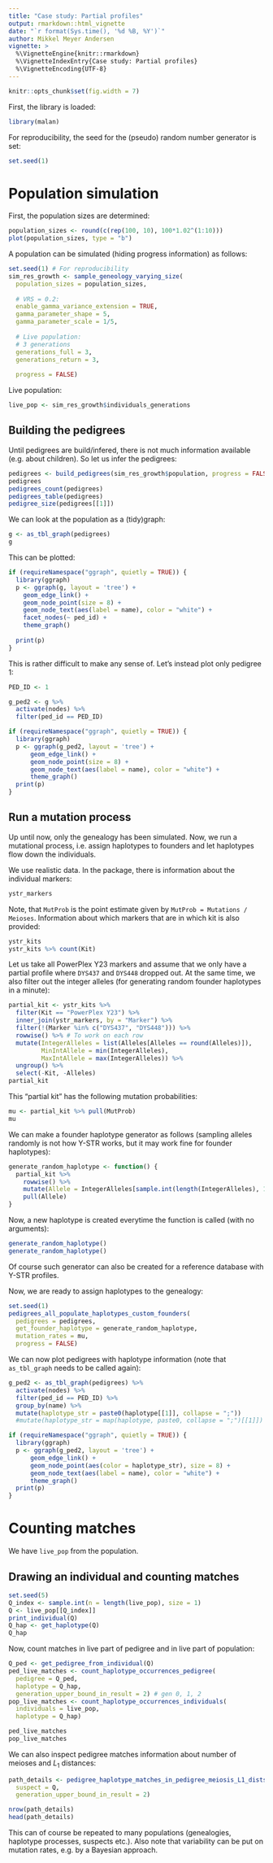 ```yaml
---
title: "Case study: Partial profiles"
output: rmarkdown::html_vignette
date: "`r format(Sys.time(), '%d %B, %Y')`"
author: Mikkel Meyer Andersen
vignette: >
  %\VignetteEngine{knitr::rmarkdown}
  %\VignetteIndexEntry{Case study: Partial profiles}
  %\VignetteEncoding{UTF-8}
---
```


```r
knitr::opts_chunk$set(fig.width = 7)
```

First, the library is loaded:
```r
library(malan)
```

For reproducibility, the seed for the (pseudo) random number generator is set:
```r
set.seed(1)
```

# Population simulation

First, the population sizes are determined:

```r
population_sizes <- round(c(rep(100, 10), 100*1.02^(1:10)))
plot(population_sizes, type = "b")
```

A population can be simulated (hiding progress information) as follows:

```r
set.seed(1) # For reproducibility
sim_res_growth <- sample_geneology_varying_size(
  population_sizes = population_sizes, 
  
  # VRS = 0.2:
  enable_gamma_variance_extension = TRUE,
  gamma_parameter_shape = 5,
  gamma_parameter_scale = 1/5,
  
  # Live population: 
  # 3 generations
  generations_full = 3, 
  generations_return = 3,
  
  progress = FALSE)
```

Live population:

```r
live_pop <- sim_res_growth$individuals_generations
```

## Building the pedigrees

Until pedigrees are build/infered, there is not much information available (e.g. about children). So let us infer the pedigrees:

```r
pedigrees <- build_pedigrees(sim_res_growth$population, progress = FALSE)
pedigrees
pedigrees_count(pedigrees)
pedigrees_table(pedigrees)
pedigree_size(pedigrees[[1]])
```

We can look at the population as a (tidy)graph:

```r
g <- as_tbl_graph(pedigrees)
g
```

This can be plotted:

```r
if (requireNamespace("ggraph", quietly = TRUE)) {
  library(ggraph)
  p <- ggraph(g, layout = 'tree') +
    geom_edge_link() +
    geom_node_point(size = 8) +
    geom_node_text(aes(label = name), color = "white") +
    facet_nodes(~ ped_id) +
    theme_graph() 
  
  print(p)
}
```

This is rather difficult to make any sense of. Let's instead plot only pedigree 1:

```r
PED_ID <- 1

g_ped2 <- g %>% 
  activate(nodes) %>% 
  filter(ped_id == PED_ID)

if (requireNamespace("ggraph", quietly = TRUE)) {
  library(ggraph)
  p <- ggraph(g_ped2, layout = 'tree') +
      geom_edge_link() +
      geom_node_point(size = 8) +
      geom_node_text(aes(label = name), color = "white") +
      theme_graph() 
  print(p)
}
```


## Run a mutation process

Up until now, only the genealogy has been simulated. Now, we run a mutational process, i.e. assign haplotypes to founders and let haplotypes flow down the individuals.

We use realistic data. In the package, there is information about the individual markers:

```r
ystr_markers
```

Note, that `MutProb` is the point estimate given by `MutProb = Mutations / Meioses`. Information about which markers that are in which kit is also provided:

```r
ystr_kits
ystr_kits %>% count(Kit)
```

Let us take all PowerPlex Y23 markers and assume that we only have a partial profile where `DYS437` and `DYS448` dropped out. At the same time, we also filter out the integer alleles (for generating random founder haplotypes in a minute):

```r
partial_kit <- ystr_kits %>% 
  filter(Kit == "PowerPlex Y23") %>% 
  inner_join(ystr_markers, by = "Marker") %>% 
  filter(!(Marker %in% c("DYS437", "DYS448"))) %>% 
  rowwise() %>% # To work on each row
  mutate(IntegerAlleles = list(Alleles[Alleles == round(Alleles)]),
         MinIntAllele = min(IntegerAlleles),
         MaxIntAllele = max(IntegerAlleles)) %>% 
  ungroup() %>% 
  select(-Kit, -Alleles)
partial_kit
```

This "partial kit" has the following mutation probabilities:

```r
mu <- partial_kit %>% pull(MutProb)
mu
```

We can make a founder haplotype generator as follows (sampling alleles randomly is not how Y-STR works, but it may work fine for founder haplotypes):

```r
generate_random_haplotype <- function() {
  partial_kit %>% 
    rowwise() %>% 
    mutate(Allele = IntegerAlleles[sample.int(length(IntegerAlleles), 1)]) %>% 
    pull(Allele)
}
```

Now, a new haplotype is created everytime the function is called (with no arguments):

```r
generate_random_haplotype()
generate_random_haplotype()
```

Of course such generator can also be created for a reference database with Y-STR profiles.

Now, we are ready to assign haplotypes to the genealogy:

```r
set.seed(1)
pedigrees_all_populate_haplotypes_custom_founders(
  pedigrees = pedigrees, 
  get_founder_haplotype = generate_random_haplotype,
  mutation_rates = mu,
  progress = FALSE)
```

We can now plot pedigrees with haplotype information (note that `as_tbl_graph` needs to be called again):

```r
g_ped2 <- as_tbl_graph(pedigrees) %>% 
  activate(nodes) %>% 
  filter(ped_id == PED_ID) %>%
  group_by(name) %>% 
  mutate(haplotype_str = paste0(haplotype[[1]], collapse = ";"))
  #mutate(haplotype_str = map(haplotype, paste0, collapse = ";")[[1]])

if (requireNamespace("ggraph", quietly = TRUE)) {
  library(ggraph)
  p <- ggraph(g_ped2, layout = 'tree') +
      geom_edge_link() +
      geom_node_point(aes(color = haplotype_str), size = 8) +
      geom_node_text(aes(label = name), color = "white") +
      theme_graph() 
  print(p)
}
```



# Counting matches

We have `live_pop` from the population. 

## Drawing an individual and counting matches

```r
set.seed(5)
Q_index <- sample.int(n = length(live_pop), size = 1)
Q <- live_pop[[Q_index]]
print_individual(Q)
Q_hap <- get_haplotype(Q)
Q_hap
```

Now, count matches in live part of pedigree and in live part of population:

```r
Q_ped <- get_pedigree_from_individual(Q)
ped_live_matches <- count_haplotype_occurrences_pedigree(
  pedigree = Q_ped, 
  haplotype = Q_hap, 
  generation_upper_bound_in_result = 2) # gen 0, 1, 2
pop_live_matches <- count_haplotype_occurrences_individuals(
  individuals = live_pop, 
  haplotype = Q_hap)

ped_live_matches
pop_live_matches
```


We can also inspect pedigree matches information about number of meioses and $L_1$ distances:

```r
path_details <- pedigree_haplotype_matches_in_pedigree_meiosis_L1_dists(
  suspect = Q, 
  generation_upper_bound_in_result = 2)
```

```r
nrow(path_details)
head(path_details)
```

This can of course be repeated to many populations (genealogies, haplotype processes, suspects etc.). Also note that variability can be put on mutation rates, e.g. by a Bayesian approach.
